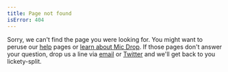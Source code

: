 ```yaml
---
title: Page not found
isError: 404
---
```



<Panel>

Sorry, we can't find the page you were looking for. You might want to peruse our [help](/help) pages or [learn about Mic Drop](/). If those pages don't answer your question, drop us a line via [email](mailto:micdrop@octopusthink.com) or [Twitter](https://twitter.com/octopusthink) and we'll get back to you lickety-split.

</Panel>
